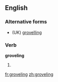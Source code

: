 ==English==

===Alternative forms===
* (UK) [[grovelling]]

===Verb===
'''groveling'''

# {{US}} {{present participle of|[[grovel]]}}

[[fr:groveling]]
[[zh:groveling]]